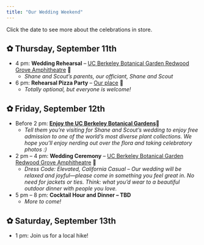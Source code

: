 ```yaml
---
title: "Our Wedding Weekend"
---
```


Click the date to see more about the celebrations in store.

::: {.callout collapse="true"}
## ✿ Thursday, September 11th

-   4 pm: **Wedding Rehearsal** – [UC Berkeley Botanical Garden Redwood Grove Amphitheatre](https://maps.app.goo.gl/KK8gGJY2njR5Muki8) 🌿
    -   *Shane and Scout's parents, our officiant, Shane and Scout*
-   6 pm: **Rehearsal Pizza Party** – [Our place](https://maps.app.goo.gl/ZjDJ4quR9V2WwYxH9) 🏡
    -   *Totally optional, but everyone is welcome!*
:::

::: {.callout collapse="true"}
## ✿ Friday, September 12th

-   Before 2 pm: [**Enjoy the UC Berkeley Botanical Gardens**](https://maps.app.goo.gl/DrgqjsZDUBRq8wD1A)🌲
    -   *Tell them you're visiting for Shane and Scout's wedding to enjoy free admission to one of the world's most diverse plant collections. We hope you'll enjoy nerding out over the flora and taking celebratory photos :)*
-   2 pm – 4 pm: **Wedding Ceremony** – [UC Berkeley Botanical Garden Redwood Grove Amphitheatre](https://maps.app.goo.gl/KK8gGJY2njR5Muki8) 🧡
    -   *Dress Code: Elevated, California Casual – Our wedding will be relaxed and joyful—please come in something you feel great in. No need for jackets or ties. Think: what you’d wear to a beautiful outdoor dinner with people you love.*
-   5 pm – 8 pm: **Cocktail Hour and Dinner – TBD**
    -   *More to come!*
:::

::: {.callout collapse="true"}
## ✿ Saturday, September 13th

-   1 pm: Join us for a local hike!
:::
